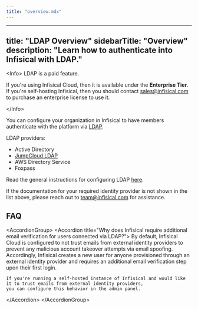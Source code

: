 ```yaml
---
title: "overview.mdx"
---
```


---
title: "LDAP Overview"
sidebarTitle: "Overview"
description: "Learn how to authenticate into Infisical with LDAP."
---

&lt;Info&gt;
    LDAP is a paid feature.

If you're using Infisical Cloud, then it is available under the **Enterprise Tier**. If you're self-hosting Infisical,
then you should contact sales@infisical.com to purchase an enterprise license to use it.

&lt;/Info&gt;

You can configure your organization in Infisical to have members authenticate with the platform via [LDAP](https://en.wikipedia.org/wiki/Lightweight_Directory_Access_Protocol).

LDAP providers:

- Active Directory
- [JumpCloud LDAP](/documentation/platform/ldap/jumpcloud)
- AWS Directory Service
- Foxpass

Read the general instructions for configuring LDAP [here](/documentation/platform/ldap/general).

If the documentation for your required identity provider is not shown in the list above, please reach out to [team@infisical.com](mailto:team@infisical.com) for assistance.

## FAQ

&lt;AccordionGroup&gt;
  &lt;Accordion title="Why does Infisical require additional email verification for users connected via LDAP?"&gt;
    By default, Infisical Cloud is configured to not trust emails from external
    identity providers to prevent any malicious account takeover attempts via
    email spoofing. Accordingly, Infisical creates a new user for anyone provisioned
    through an external identity provider and requires an additional email
    verification step upon their first login.

    If you're running a self-hosted instance of Infisical and would like it to trust emails from external identity providers,
    you can configure this behavior in the admin panel.

  &lt;/Accordion&gt;
&lt;/AccordionGroup&gt;
